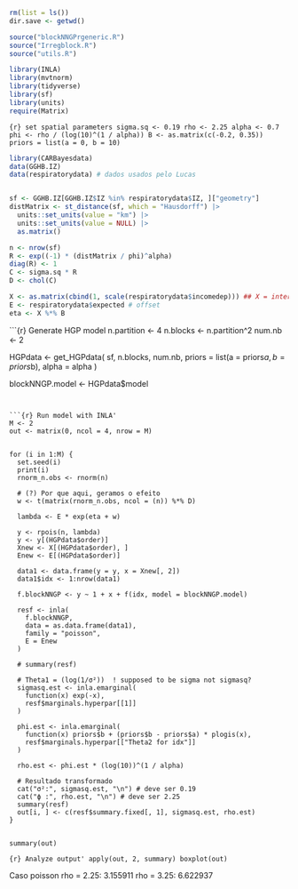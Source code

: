```r
rm(list = ls())
dir.save <- getwd()

source("blockNNGPrgeneric.R")
source("Irregblock.R")
source("utils.R")

library(INLA)
library(mvtnorm)
library(tidyverse)
library(sf)
library(units)
require(Matrix)

```

```{r} set spatial parameters
sigma.sq <- 0.19
rho <- 2.25
alpha <- 0.7
phi <- rho / (log(10)^(1 / alpha))
B <- as.matrix(c(-0.2, 0.35))
priors = list(a = 0, b = 10)
```

```r
library(CARBayesdata)
data(GGHB.IZ)
data(respiratorydata) # dados usados pelo Lucas


sf <- GGHB.IZ[GGHB.IZ$IZ %in% respiratorydata$IZ, ]["geometry"]
distMatrix <- st_distance(sf, which = "Hausdorff") |>
  units::set_units(value = "km") |>
  units::set_units(value = NULL) |>
  as.matrix()

n <- nrow(sf)
R <- exp((-1) * (distMatrix / phi)^alpha)
diag(R) <- 1
C <- sigma.sq * R
D <- chol(C)

X <- as.matrix(cbind(1, scale(respiratorydata$incomedep))) ## X = intercept + covariate
E <- respiratorydata$expected # offset
eta <- X %*% B
```


```{r} Generate HGP model
n.partition <- 4
n.blocks <- n.partition^2
num.nb <- 2

HGPdata <- get_HGPdata(
  sf,
  n.blocks,
  num.nb,
  priors = list(a = priors$a, b = priors$b),
  alpha = alpha
)

blockNNGP.model <- HGPdata$model
```


```{r} Run model with INLA'
M <- 2
out <- matrix(0, ncol = 4, nrow = M)


for (i in 1:M) {
  set.seed(i)
  print(i)
  rnorm_n.obs <- rnorm(n)

  # (?) Por que aqui, geramos o efeito
  w <- t(matrix(rnorm_n.obs, ncol = (n)) %*% D)

  lambda <- E * exp(eta + w)

  y <- rpois(n, lambda)
  y <- y[(HGPdata$order)]
  Xnew <- X[(HGPdata$order), ]
  Enew <- E[(HGPdata$order)]

  data1 <- data.frame(y = y, x = Xnew[, 2])
  data1$idx <- 1:nrow(data1)

  f.blockNNGP <- y ~ 1 + x + f(idx, model = blockNNGP.model)

  resf <- inla(
    f.blockNNGP,
    data = as.data.frame(data1),
    family = "poisson",
    E = Enew
  )

  # summary(resf)

  # Theta1 = (log(1/σ²))  ! supposed to be sigma not sigmasq?
  sigmasq.est <- inla.emarginal(
    function(x) exp(-x),
    resf$marginals.hyperpar[[1]]
  )

  phi.est <- inla.emarginal(
    function(x) priors$b + (priors$b - priors$a) * plogis(x),
    resf$marginals.hyperpar[["Theta2 for idx"]]
  )

  rho.est <- phi.est * (log(10))^(1 / alpha)

  # Resultado transformado
  cat("σ²:", sigmasq.est, "\n") # deve ser 0.19
  cat("ϕ :", rho.est, "\n") # deve ser 2.25
  summary(resf)
  out[i, ] <- c(resf$summary.fixed[, 1], sigmasq.est, rho.est)
}


summary(out)
```


```{r} Analyze output'
apply(out, 2, summary)
boxplot(out)
```

Caso poisson
rho = 2.25: 3.155911
rho = 3.25: 6.622937